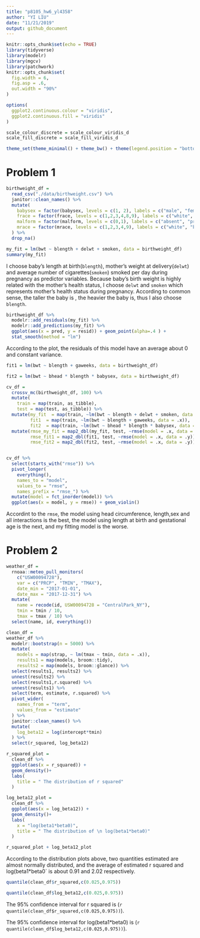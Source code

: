```yaml
---
title: "p8105_hw6_yl4358"
author: "YI LIU"
date: "11/21/2019"
output: github_document
---
```


```r
knitr::opts_chunk$set(echo = TRUE)
library(tidyverse)
library(modelr)
library(mgcv)
library(patchwork)
knitr::opts_chunk$set(
  fig.width = 6,
  fig.asp = .6,
  out.width = "90%"
)

options(
  ggplot2.continuous.colour = "viridis",
  ggplot2.continuous.fill = "viridis"
)

scale_colour_discrete = scale_colour_viridis_d
scale_fill_discrete = scale_fill_viridis_d

theme_set(theme_minimal() + theme_bw() + theme(legend.position = "bottom"))
```

# Problem 1

```r
birthweight_df = 
  read_csv("./data/birthweight.csv") %>% 
  janitor::clean_names() %>% 
  mutate(
    babysex = factor(babysex, levels = c(1, 2), labels = c("male", "female"), ordered = TRUE),
    frace = factor(frace, levels = c(1,2,3,4,8,9), labels = c("white", "black","asian","puerto_rican","other","unknown"), ordered = TRUE),
    malform = factor(malform, levels = c(0,1), labels = c("absent", "present"), ordered = TRUE),
    mrace = factor(mrace, levels = c(1,2,3,4,9), labels = c("white", "black","asian","puerto_rican","other"), ordered = TRUE)
  ) %>% 
  drop_na()

my_fit = lm(bwt ~ blength + delwt + smoken, data = birthweight_df)
summary(my_fit)

```

  I choose baby's length at birth(`blength`), mother's weight at delivery(`delwt`) and average number of cigarettes(`smoken`) smoked per day during pregnancy as predictor variables. Because baby's birth weight is highly related with the mother's health status, I choose `delwt` and `smoken` which represents mother's health status during pregnancy. According to common sense, the taller the baby is , the heavier the baby is, thus I also choose `blength`.


```r
birthweight_df %>% 
  modelr::add_residuals(my_fit) %>% 
  modelr::add_predictions(my_fit) %>% 
  ggplot(aes(x = pred, y = resid)) + geom_point(alpha=.4 ) +
  stat_smooth(method = "lm")
```

According to the plot, the residuals of this model have an average about 0 and constant variance.

```r
fit1 = lm(bwt ~ blength + gaweeks, data = birthweight_df)

fit2 = lm(bwt ~ bhead * blength * babysex, data = birthweight_df)

cv_df = 
  crossv_mc(birthweight_df, 100) %>% 
  mutate(
    train = map(train, as_tibble),
    test = map(test, as_tibble)) %>% 
  mutate(my_fit  = map(train, ~lm(bwt ~ blength + delwt + smoken, data = .x)),
         fit1  = map(train, ~lm(bwt ~ blength + gaweeks, data = .x)),
         fit2  = map(train, ~lm(bwt ~ bhead * blength * babysex, data = .x))) %>% 
  mutate(rmse_my_fit = map2_dbl(my_fit, test, ~rmse(model = .x, data = .y)),
         rmse_fit1 = map2_dbl(fit1, test, ~rmse(model = .x, data = .y)),
         rmse_fit2 = map2_dbl(fit2, test, ~rmse(model = .x, data = .y)))


cv_df %>% 
  select(starts_with("rmse")) %>% 
  pivot_longer(
    everything(),
    names_to = "model", 
    values_to = "rmse",
    names_prefix = "rmse_") %>% 
  mutate(model = fct_inorder(model)) %>% 
  ggplot(aes(x = model, y = rmse)) + geom_violin()
```
Accordint to the `rmse`, the model using head circumference, length,sex and all interactions is the best, the model using length at birth and gestational age is the next, and my fitting model is the worse.


# Problem 2

```r
weather_df = 
  rnoaa::meteo_pull_monitors(
    c("USW00094728"),
    var = c("PRCP", "TMIN", "TMAX"), 
    date_min = "2017-01-01",
    date_max = "2017-12-31") %>%
  mutate(
    name = recode(id, USW00094728 = "CentralPark_NY"),
    tmin = tmin / 10,
    tmax = tmax / 10) %>%
  select(name, id, everything())
```
```r
clean_df = 
weather_df %>% 
  modelr::bootstrap(n = 5000) %>%
  mutate(
    models = map(strap, ~ lm(tmax ~ tmin, data = .x)),
    results1 = map(models, broom::tidy),
    results2 = map(models, broom::glance)) %>% 
  select(results1, results2) %>% 
  unnest(results2) %>% 
  select(results1,r.squared) %>% 
  unnest(results1) %>% 
  select(term, estimate, r.squared) %>% 
  pivot_wider(
    names_from = "term",
    values_from = "estimate"
  ) %>% 
  janitor::clean_names() %>% 
  mutate(
    log_beta12 = log(intercept*tmin)
  ) %>% 
  select(r_squared, log_beta12)

r_squared_plot = 
  clean_df %>% 
  ggplot(aes(x = r_squared)) +
  geom_density()+
  labs(
    title = " The distribution of r squared"
  )

log_beta12_plot = 
  clean_df %>% 
  ggplot(aes(x = log_beta12)) +
  geom_density()+
  labs(
    x = "log(beta1*beta0)",
    title = " The distribution of \n log(beta1*beta0)"
  )

r_squared_plot + log_beta12_plot
```

According to the distribution plots above, two quantities estimated are almost normally distributed, and the average of estimated r squared and log(beta1*beta0` is about 0.91 and 2.02 respectively.

```r
quantile(clean_df$r_squared,c(0.025,0.975))

quantile(clean_df$log_beta12,c(0.025,0.975))

```

The 95% confidence interval for r squared is (`r quantile(clean_df$r_squared,c(0.025,0.975))`).

The 95% confidence interval for log(beta1*beta0) is (`r quantile(clean_df$log_beta12,c(0.025,0.975))`).